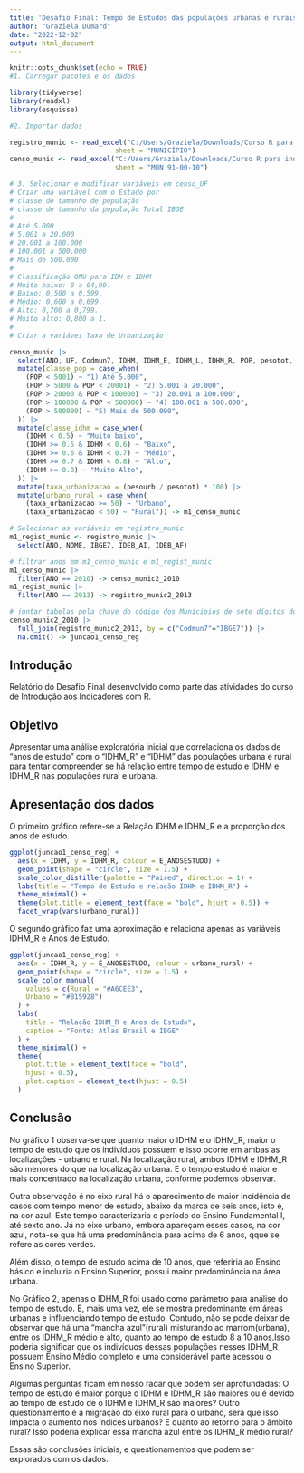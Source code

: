 ```yaml
---
title: 'Desafio Final: Tempo de Estudos das populações urbanas e rurais'
author: "Graziela Dumard"
date: "2022-12-02"
output: html_document
---
```


```r
knitr::opts_chunk$set(echo = TRUE)
#1. Carregar pacotes e os dados 

library(tidyverse)
library(readxl)
library(esquisse)

#2. Importar dados

registro_munic <- read_excel("C:/Users/Graziela/Downloads/Curso R para indicadores sociais _UEL/Exercícios/DOWNLOAD REGISTRO ADMINISTRATIVO TOTAL 2012 A 2017.xlsx", 
                          sheet = "MUNICÍPIO")
censo_munic <- read_excel("C:/Users/Graziela/Downloads/Curso R para indicadores sociais _UEL/Exercícios/Atlas 2013_municipal, estadual e Brasil.xlsx", 
                          sheet = "MUN 91-00-10")

# 3. Selecionar e modificar variáveis em censo_UF
# Criar uma variável com o Estado por 
# classe de tamanho de população
# classe de tamanho da população Total IBGE
# 
# Até 5.000 
# 5.001 a 20.000 
# 20.001 a 100.000 
# 100.001 a 500.000 
# Mais de 500.000
#
# Classificação ONU para IDH e IDHM
# Muito baixo: 0 a 04,99. 
# Baixo: 0,500 a 0,599. 
# Médio: 0,600 a 0,699. 
# Alto: 0,700 a 0,799. 
# Muito alto: 0,800 a 1.
#
# Criar a variávei Taxa de Urbanização

censo_munic |>
  select(ANO, UF, Codmun7, IDHM, IDHM_E, IDHM_L, IDHM_R, POP, pesotot, pesourb, pesoRUR, E_ANOSESTUDO) %>%
  mutate(classe_pop = case_when(
    (POP < 5001) ~ "1) Até 5.000",
    (POP > 5000 & POP < 20001) ~ "2) 5.001 a 20.000",
    (POP > 20000 & POP < 100000) ~ "3) 20.001 a 100.000",
    (POP > 100000 & POP < 500000) ~ "4) 100.001 a 500.000",
    (POP > 500000) ~ "5) Mais de 500.000",
  )) |>
  mutate(classe_idhm = case_when(
    (IDHM < 0.5) ~ "Muito baixo",
    (IDHM >= 0.5 & IDHM < 0.6) ~ "Baixo",
    (IDHM >= 0.6 & IDHM < 0.7) ~ "Médio",
    (IDHM >= 0.7 & IDHM < 0.8) ~ "Alto",
    (IDHM >= 0.8) ~ "Muito Alto",
  )) |>
  mutate(taxa_urbanizacao = (pesourb / pesotot) * 100) |>
  mutate(urbano_rural = case_when(
    (taxa_urbanizacao >= 50) ~ "Urbano",
    (taxa_urbanizacao < 50) ~ "Rural")) -> m1_censo_munic

# Selecionar as variáveis em registro_munic
m1_regist_munic <- registro_munic |>
  select(ANO, NOME, IBGE7, IDEB_AI, IDEB_AF)

# filtrar anos em m1_censo_munic e m1_regist_munic
m1_censo_munic |>
  filter(ANO == 2010) -> censo_munic2_2010
m1_regist_munic |>
  filter(ANO == 2013) -> registro_munic2_2013

# juntar tabelas pela chave do código dos Municipios de sete dígitos do IBGE
censo_munic2_2010 |>
  full_join(registro_munic2_2013, by = c("Codmun7"="IBGE7")) |>
  na.omit() -> juncao1_censo_reg 
```

## Introdução

Relatório do Desafio Final desenvolvido como parte das atividades do curso de Introdução aos Indicadores com R.

## Objetivo

Apresentar uma análise exploratória inicial que correlaciona os dados de "anos de estudo" com o "IDHM_R" e "IDHM" das populações urbana e rural para tentar compreender se há relação entre tempo de estudo e IDHM e IDHM_R nas populações rural e urbana.

## Apresentação dos dados

O primeiro gráfico refere-se a Relação IDHM e IDHM_R e a proporção dos anos de estudo*.*

```r
ggplot(juncao1_censo_reg) +
  aes(x = IDHM, y = IDHM_R, colour = E_ANOSESTUDO) +
  geom_point(shape = "circle", size = 1.5) +
  scale_color_distiller(palette = "Paired", direction = 1) +
  labs(title = "Tempo de Estudo e relação IDHM e IDHM_R") +
  theme_minimal() +
  theme(plot.title = element_text(face = "bold", hjust = 0.5)) +
  facet_wrap(vars(urbano_rural))
```

O segundo gráfico faz uma aproximação e relaciona apenas as variáveis IDHM_R e Anos de Estudo.

```r
ggplot(juncao1_censo_reg) +
  aes(x = IDHM_R, y = E_ANOSESTUDO, colour = urbano_rural) +
  geom_point(shape = "circle", size = 1.5) +
  scale_color_manual(
    values = c(Rural = "#A6CEE3",
    Urbano = "#B15928")
  ) +
  labs(
    title = "Relação IDHM_R e Anos de Estudo",
    caption = "Fonte: Atlas Brasil e IBGE"
  ) +
  theme_minimal() +
  theme(
    plot.title = element_text(face = "bold",
    hjust = 0.5),
    plot.caption = element_text(hjust = 0.5)
  )
```

## Conclusão

No gráfico 1 observa-se que quanto maior o IDHM e o IDHM_R, maior o tempo de estudo que os indivíduos possuem e isso ocorre em ambas as localizações - urbano e rural. Na localização rural, ambos IDHM e IDHM_R são menores do que na localização urbana. E o tempo estudo é maior e mais concentrado na localização urbana, conforme podemos observar.

Outra observação é no eixo rural há o aparecimento de maior incidência de casos com tempo menor de estudo, abaixo da marca de seis anos, isto é, na cor azul. Este tempo caracterizaria o período do Ensino Fundamental I, até sexto ano. Já no eixo urbano, embora apareçam esses casos, na cor azul, nota-se que há uma predominância para acima de 6 anos, qque se refere as cores verdes.

Além disso, o tempo de estudo acima de 10 anos, que referiria ao Ensino básico e incluiria o Ensino Superior, possui maior predominância na área urbana.

No Gráfico 2, apenas o IDHM_R foi usado como parâmetro para análise do tempo de estudo. E, mais uma vez, ele se mostra predominante em áreas urbanas e influenciando tempo de estudo. Contudo, não se pode deixar de observar que há uma "mancha azul"(rural) misturando ao marrom(urbana), entre os IDHM_R médio e alto, quanto ao tempo de estudo 8 a 10 anos.Isso poderia significar que os indivíduos dessas populações nesses IDHM_R possuem Ensino Médio completo e uma considerável parte acessou o Ensino Superior.

Algumas perguntas ficam em nosso radar que podem ser aprofundadas: O tempo de estudo é maior porque o IDHM e IDHM_R são maiores ou é devido ao tempo de estudo de o IDHM e IDHM_R são maiores? Outro questionamento é a migração do eixo rural para o urbano, será que isso impacta o aumento nos índices urbanos? E quanto ao retorno para o âmbito rural? Isso poderia explicar essa mancha azul entre os IDHM_R médio rural?

Essas são conclusões iniciais, e questionamentos que podem ser explorados com os dados.
